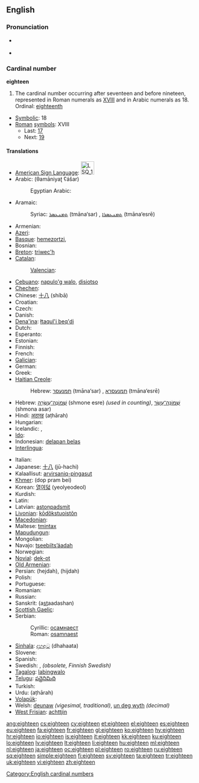 ==English==

===Pronunciation===
* {{qualifier|next word stressed near the first syllable}}
*: {{a|UK|US}} {{IPA|/ˈeɪt.tiːn/}}
*: {{audio|en-us-eighteen.ogg|Audio (US)}}
* {{qualifier|next word stressed after the first syllable}}
*: {{a|UK|US}} {{IPA|/ˌeɪtˈtiːn/}}
*: {{rhymes|iːn}}

===Cardinal number===
'''eighteen'''

# The cardinal number occurring after seventeen and before nineteen, represented in Roman numerals as [[XVIII]] and in Arabic numerals as 18. Ordinal: [[eighteenth]]
* [[Symbolic]]: 18
* [[Roman]] [[symbol]]s: XVIII
** Last: [[seventeen|17]]
** Next: [[nineteen|19]]

====Translations====
{{trans-top|cardinal number}}
* [[American Sign Language]]: [[Image:LSQ 18.jpg|35px]]
* Arabic: {{Arab|[[ثمانية عشر]]}} (θamāniyaʈ ʕášar)
*: Egyptian Arabic: {{tø|arz|تمنتاشر|tr=tamantaashar|sc=Arab|xs=Egyptian Arabic}}
* Aramaic:
*: Syriac: [[ܬܡܢܥܣܪ]] (tmāna‘sar) {{m}}, [[ܬܡܢܥܣܪܐ]] (tmāna‘esrē) {{f}}
* Armenian: {{t+|hy|տասնութ|tr=tasnut'}}
* [[Azeri]]: {{t|az|on səkkiz}}
* [[Basque]]: [[hemezortzi]],  {{t+|eu|hamazortzi|xs=Basque}}
* Bosnian: {{t-|bs|osamnaest}}
* [[Breton]]: [[triwec'h]]
* [[Catalan]]: {{t+|ca|divuit}}
*: [[Valencian]]: {{t-|ca|dihuit}}
* [[Cebuano]]: [[napulo'g walo]], [[disiotso]]
* [[Chechen]]: {{tø|ce|берхIитта|tr=berhitta}}
* Chinese: [[十八]] (shíbā)
* Croatian: {{t+|hr|osamnaest}}
* Czech: {{t-|cs|osmnáct}}
* Danish: {{t+|da|atten}}
* [[Dena'ina]]: [[łtaqul'i beq'di]]
* Dutch: {{t+|nl|achttien|f}}
* Esperanto: {{t-|eo|dek ok|xs=Esperanto}}
* Estonian: {{t-|et|kaheksateist}}
* Finnish: {{t+|fi|kahdeksantoista}}
* French: {{t+|fr|dix-huit|m}}
* [[Galician]]: {{t+|gl|dezaoito|xs=Galician}}
* German: {{t+|de|achtzehn|f}}
* Greek: {{t+|el|δεκαοκτώ|tr=dekaoktó}}
* [[Haitian Creole]]: {{tø|ht|dizuit}}
*: Hebrew: [[תמנעסר]] (tmāna‘sar) {{m}}, [[תמנעסרא]] (tmāna‘esrē) {{f}}
* Hebrew: [[שמונה עשרה|שְׁמוֹנֶה־עֶשְׂרֵה]] (shmone esre) {{f}} ''(used in counting)'', [[שמונה עשר|שְׁמוֹנָה־עָשָׂר]] (shmona asar) {{m}}
* Hindi: [[अठारह]] (aṭhārah)
* Hungarian: {{t+|hu|tizennyolc}}
* Icelandic: {{t+|is|átján}}, {{t-|is|áttján}} {{italbrac|archaic}}
* [[Ido]]: {{t+|io|dek ed ok|xs=Ido}}
* Indonesian: [[delapan belas]]
* [[Interlingua]]: {{t|ia|dece-octo}}
{{trans-mid}}
* Italian: {{t+|it|diciotto}}
* Japanese: [[十八]] (jū-hachi)
* Kalaallisut: [[arvirsaniq-pingasut]]
* [[Khmer]]: {{Khmr|[[ដប់ប្រាំបី]]}} (dop pram bei)
* Korean: [[열여덟]] (yeolyeodeol)
* Kurdish: {{ku-Arab|[[هه‌ژده‌]]}}
* Latin: {{t+|la|duodeviginti|alt=duodēvīgintī}}
* Latvian: [[astoņpadsmit]]
* [[Livonian]]: [[kōdõkstuoistõn]]
* [[Macedonian]]: {{t|mk|осумнаесет|tr=osumnáeset}}
* Maltese: [[tmintax]]
* [[Mapudungun]]: {{tø|arn|maripura}}
* Mongolian: {{t|mn| арван найм‎|sc=Cyrl}}
* Navajo: [[tseebíítsʼáadah]]
* Norwegian: {{t+|no|atten}}
* [[Novial]]: [[dek-ot]]
* [[Old Armenian]]: {{tø|xcl|ութեւտասն |tr=utʿewtasn|sc=Armn}}
* Persian: {{fa-Arab|[[هجده]]}} (hejdah), {{fa-Arab|[[هیجده]]}} (hijdah)
* Polish: {{t+|pl|osiemnaście}}
* Portuguese: {{t+|pt|dezoito}}
* Romanian: {{t+|ro|optsprezece}}
* Russian: {{t+|ru|восемнадцать|tr=vosemnádtsat’}}
* Sanskrit: (a<u>st</u>aadashan)
* [[Scottish Gaelic]]: {{t-|gd|ochd|xs=Scottish Gaelic}} {{t-|gd|deug|xs=Scottish Gaelic}}
* Serbian:
*: Cyrillic: [[осамнаест]]
*: Roman: [[osamnaest]]
* [[Sinhala]]: [[දහඅට]] (dhahaata)
* Slovene: {{t|sl|osemnajst}}
* Spanish: {{t+|es|dieciocho}}
* Swedish: {{t|sv|arton}}, {{t|sv|aderton}} ''(obsolete, Finnish Swedish)''
* [[Tagalog]]: [[labingwalo]]
* [[Telugu]]: [[పద్దెనిమిది]]
* Turkish: {{t+|tr|on sekiz}}
* Urdu: {{ur-Arab|[[اٹھارہ]]}} (aṭhārah)
* [[Volapük]]: {{t|vo|degjöl}}
* Welsh: [[deunaw]] ''(vigesimal, traditional)'', [[un deg wyth]] ''(decimal)''
* [[West Frisian]]: [[achttjin]]
{{trans-bottom}}

[[Category:English cardinal numbers]]

[[ang:eighteen]]
[[cs:eighteen]]
[[cy:eighteen]]
[[et:eighteen]]
[[el:eighteen]]
[[es:eighteen]]
[[eu:eighteen]]
[[fa:eighteen]]
[[fr:eighteen]]
[[gl:eighteen]]
[[ko:eighteen]]
[[hy:eighteen]]
[[hr:eighteen]]
[[io:eighteen]]
[[is:eighteen]]
[[it:eighteen]]
[[kk:eighteen]]
[[ku:eighteen]]
[[lo:eighteen]]
[[lv:eighteen]]
[[lt:eighteen]]
[[li:eighteen]]
[[hu:eighteen]]
[[ml:eighteen]]
[[nl:eighteen]]
[[ja:eighteen]]
[[oc:eighteen]]
[[pl:eighteen]]
[[ro:eighteen]]
[[ru:eighteen]]
[[sq:eighteen]]
[[simple:eighteen]]
[[fi:eighteen]]
[[sv:eighteen]]
[[ta:eighteen]]
[[tr:eighteen]]
[[uk:eighteen]]
[[vi:eighteen]]
[[zh:eighteen]]